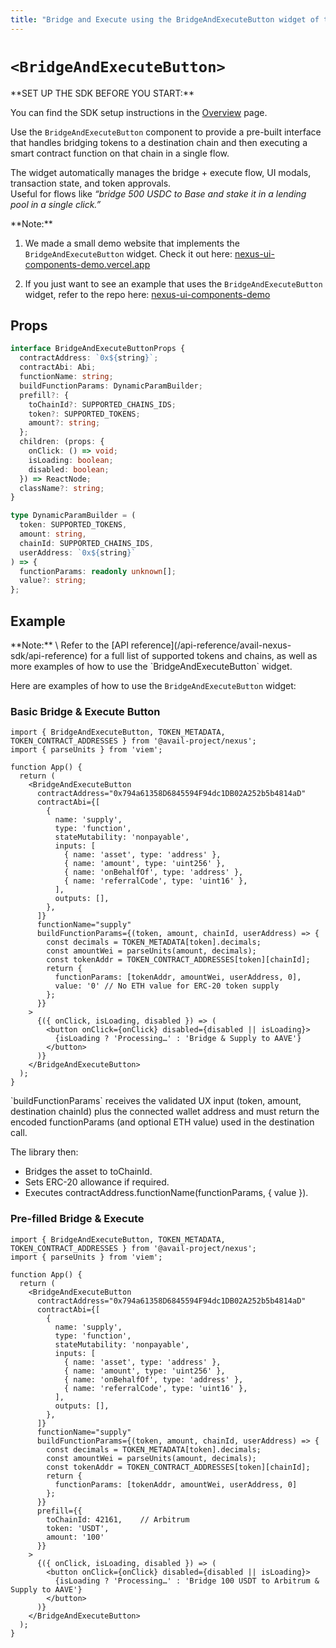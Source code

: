 ```yaml
---
title: "Bridge and Execute using the BridgeAndExecuteButton widget of the Nexus SDK"
---
```



# `<BridgeAndExecuteButton>`

<Callout type="info">
**SET UP THE SDK BEFORE YOU START:**

You can find the SDK setup instructions in the [Overview](/api-reference/avail-nexus-sdk/overview) page.
</Callout>

Use the `BridgeAndExecuteButton` component to provide a pre-built interface that handles bridging tokens to a destination chain and then executing a smart contract function on that chain in a single flow.

The widget automatically manages the bridge + execute flow, UI modals, transaction state, and token approvals. \
Useful for flows like *“bridge 500 USDC to Base and stake it in a lending pool in a single click.”*

<Callout type="info">
**Note:**<br/>

1. We made a small demo website that implements the `BridgeAndExecuteButton` widget.
Check it out here: [nexus-ui-components-demo.vercel.app](https://nexus-ui-components-demo.vercel.app/)

2. If you just want to see an example that uses the `BridgeAndExecuteButton` widget,
refer to the repo here: [nexus-ui-components-demo](https://github.com/availproject/nexus-ui-components-demo/blob/main/src/components/nexus.tsx#L52)
</Callout>

## Props

```typescript showLineNumbers filename="Typescript"
interface BridgeAndExecuteButtonProps {
  contractAddress: `0x${string}`;
  contractAbi: Abi;
  functionName: string;
  buildFunctionParams: DynamicParamBuilder;
  prefill?: {
    toChainId?: SUPPORTED_CHAINS_IDS;
    token?: SUPPORTED_TOKENS;
    amount?: string;
  };
  children: (props: { 
    onClick: () => void; 
    isLoading: boolean; 
    disabled: boolean;
  }) => ReactNode;
  className?: string;
}

type DynamicParamBuilder = (
  token: SUPPORTED_TOKENS,
  amount: string,
  chainId: SUPPORTED_CHAINS_IDS,
  userAddress: `0x${string}`
) => {
  functionParams: readonly unknown[];
  value?: string;
};
```

## Example

<Callout type="info">
**Note:** \
Refer to the [API reference](/api-reference/avail-nexus-sdk/api-reference) for a full list of supported tokens and chains,
as well as more examples of how to use the `BridgeAndExecuteButton` widget.
</Callout>

Here are examples of how to use the `BridgeAndExecuteButton` widget:

### Basic Bridge & Execute Button

```tsx showLineNumbers filename="App.tsx"
import { BridgeAndExecuteButton, TOKEN_METADATA, TOKEN_CONTRACT_ADDRESSES } from '@avail-project/nexus';
import { parseUnits } from 'viem';

function App() {
  return (
    <BridgeAndExecuteButton
      contractAddress="0x794a61358D6845594F94dc1DB02A252b5b4814aD"
      contractAbi={[
        {
          name: 'supply',
          type: 'function',
          stateMutability: 'nonpayable',
          inputs: [
            { name: 'asset', type: 'address' },
            { name: 'amount', type: 'uint256' },
            { name: 'onBehalfOf', type: 'address' },
            { name: 'referralCode', type: 'uint16' },
          ],
          outputs: [],
        },
      ]}
      functionName="supply"
      buildFunctionParams={(token, amount, chainId, userAddress) => {
        const decimals = TOKEN_METADATA[token].decimals;
        const amountWei = parseUnits(amount, decimals);
        const tokenAddr = TOKEN_CONTRACT_ADDRESSES[token][chainId];
        return { 
          functionParams: [tokenAddr, amountWei, userAddress, 0],
          value: '0' // No ETH value for ERC-20 token supply
        };
      }}
    >
      {({ onClick, isLoading, disabled }) => (
        <button onClick={onClick} disabled={disabled || isLoading}>
          {isLoading ? 'Processing…' : 'Bridge & Supply to AAVE'}
        </button>
      )}
    </BridgeAndExecuteButton>
  );
}
```
<Callout>
`buildFunctionParams` receives the validated UX input (token, amount, destination chainId) plus the connected wallet address and must return the encoded functionParams 
(and optional ETH value) used in the destination call.

The library then:

- Bridges the asset to toChainId.
- Sets ERC-20 allowance if required.
- Executes contractAddress.functionName(functionParams, { value }).
</Callout>

### Pre-filled Bridge & Execute

```tsx showLineNumbers filename="App.tsx"
import { BridgeAndExecuteButton, TOKEN_METADATA, TOKEN_CONTRACT_ADDRESSES } from '@avail-project/nexus';
import { parseUnits } from 'viem';

function App() {
  return (
    <BridgeAndExecuteButton
      contractAddress="0x794a61358D6845594F94dc1DB02A252b5b4814aD"
      contractAbi={[
        {
          name: 'supply',
          type: 'function',
          stateMutability: 'nonpayable',
          inputs: [
            { name: 'asset', type: 'address' },
            { name: 'amount', type: 'uint256' },
            { name: 'onBehalfOf', type: 'address' },
            { name: 'referralCode', type: 'uint16' },
          ],
          outputs: [],
        },
      ]}
      functionName="supply"
      buildFunctionParams={(token, amount, chainId, userAddress) => {
        const decimals = TOKEN_METADATA[token].decimals;
        const amountWei = parseUnits(amount, decimals);
        const tokenAddr = TOKEN_CONTRACT_ADDRESSES[token][chainId];
        return { 
          functionParams: [tokenAddr, amountWei, userAddress, 0]
        };
      }}
      prefill={{
        toChainId: 42161,    // Arbitrum
        token: 'USDT',
        amount: '100'
      }}
    >
      {({ onClick, isLoading, disabled }) => (
        <button onClick={onClick} disabled={disabled || isLoading}>
          {isLoading ? 'Processing…' : 'Bridge 100 USDT to Arbitrum & Supply to AAVE'}
        </button>
      )}
    </BridgeAndExecuteButton>
  );
}
```